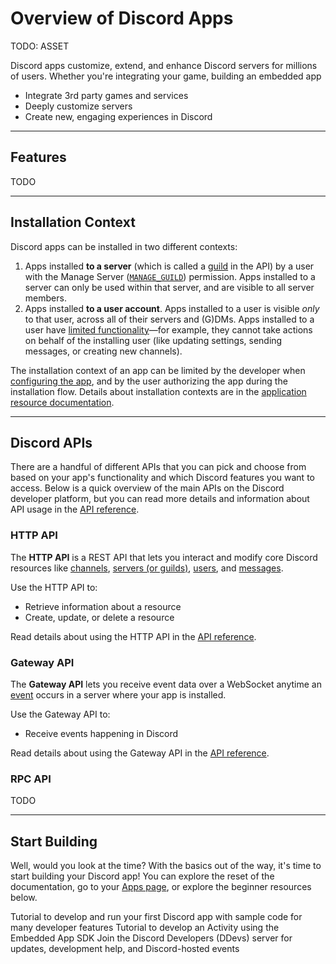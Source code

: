 # Overview of Discord Apps

TODO: ASSET

Discord apps customize, extend, and enhance Discord servers for millions of users. Whether you're integrating your game, building an embedded app
- Integrate 3rd party games and services
- Deeply customize servers
- Create new, engaging experiences in Discord

---

## Features

TODO

---

## Installation Context

Discord apps can be installed in two different contexts:

1. Apps installed **to a server** (which is called a [guild](#DOCS_RESOURCES_GUILD) in the API) by a user with the Manage Server ([`MANAGE_GUILD`](#DOCS_TOPICS_PERMISSIONS/permissions-bitwise-permission-flags)) permission. Apps installed to a server can only be used within that server, and are visible to all server members.
2. Apps installed **to a user account**. Apps installed to a user is visible *only* to that user, across all of their servers and (G)DMs. Apps installed to a user have [limited functionality](#TODO)—for example, they cannot take actions on behalf of the installing user (like updating settings, sending messages, or creating new channels).

The installation context of an app can be limited by the developer when [configuring the app](#TODO), and by the user authorizing the app during the installation flow. Details about installation contexts are in the [application resource documentation](#DOCS_RESOURCES_APPLICATION/installation-context).

---

## Discord APIs

There are a handful of different APIs that you can pick and choose from based on your app's functionality and which Discord features you want to access. Below is a quick overview of the main APIs on the Discord developer platform, but you can read more details and information about API usage in the [API reference](#DOCS_QUICK_START/API_REFERENCE).

### HTTP API

The **HTTP API** is a REST API that lets you interact and modify core Discord resources like [channels](#DOCS_RESOURCES_CHANNEL), [servers (or guilds)](#DOCS_RESOURCES_GUILD), [users](#DOCS_RESOURCES_user), and [messages](#DOCS_RESOURCES_CHANNEL/message-object). 

Use the HTTP API to:
- Retrieve information about a resource
- Create, update, or delete a resource

Read details about using the HTTP API in the [API reference](#DOCS_QUICK_START/API_REFERENCE/http-api).

### Gateway API

The **Gateway API** lets you receive event data over a WebSocket anytime an [event](#DOCS_TOPICS_GATEWAY_EVENTS) occurs in a server where your app is installed.

Use the Gateway API to:
- Receive events happening in Discord

Read details about using the Gateway API in the [API reference](#DOCS_QUICK_START/API_REFERENCE/gateway-websocket-api).

### RPC API

TODO

---

## Start Building

Well, would you look at the time? With the basics out of the way, it's time to start building your Discord app! You can explore the reset of the documentation, go to your [Apps page](#TODO), or explore the beginner resources below.

<Container>
  <Card title="Developing your First Discord App" link="#embedded-links">
    Tutorial to develop and run your first Discord app with sample code for many developer features
  </Card>
  <Card title="Building an Activity on Discord" link="#open-invite-dialog">
    Tutorial to develop an Activity using the Embedded App SDK
  </Card>
  <Card title="Discord Developers server" link="#open-invite-dialog">
    Join the Discord Developers (DDevs) server for updates, development help, and Discord-hosted events
  </Card>
</Container>




